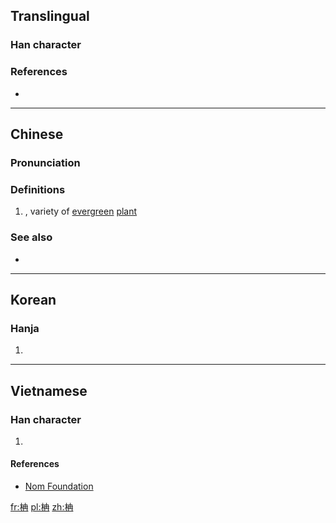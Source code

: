 ==Translingual==

===Han character===
{{Han char|rn=75|rad=木|as=05|sn=9|four=45957|canj=DGB|ids=⿰木冉}}

===References===
* {{Han ref|kx=0520.010|dkj=14637|dj=0908.010|hdz=21182.040|uh=67DF|ud=26591|bh=CF49|bd=53065}}

----

==Chinese==
{{zh-forms}}

===Pronunciation===
{{zh-pron
|m=nán
|c=naam4
|mc=y
|oc=y
|ma=
|cat=pn
}}

===Definitions===
# {{taxlink|Machilus nanmu|species|noshow=1}}, variety of [[evergreen]] [[plant]]

===See also===
* {{projectlink|wikipedia|Machilus}}

----

==Korean==

===Hanja===
{{ko-hanja|hangeul=남|eumhun=|rv=nam|mr=nam|y=nam}}

# {{defn|lang=ko|sort=木05}}

----

==Vietnamese==

===Han character===
{{vi-readings|rs=木05|hanviet=nam}}

# {{defn|lang=vi|sort=木05}}

====References====
* [http://nomfoundation.org/common/nom_details.php?codepoint=67df Nom Foundation]

[[fr:柟]]
[[pl:柟]]
[[zh:柟]]